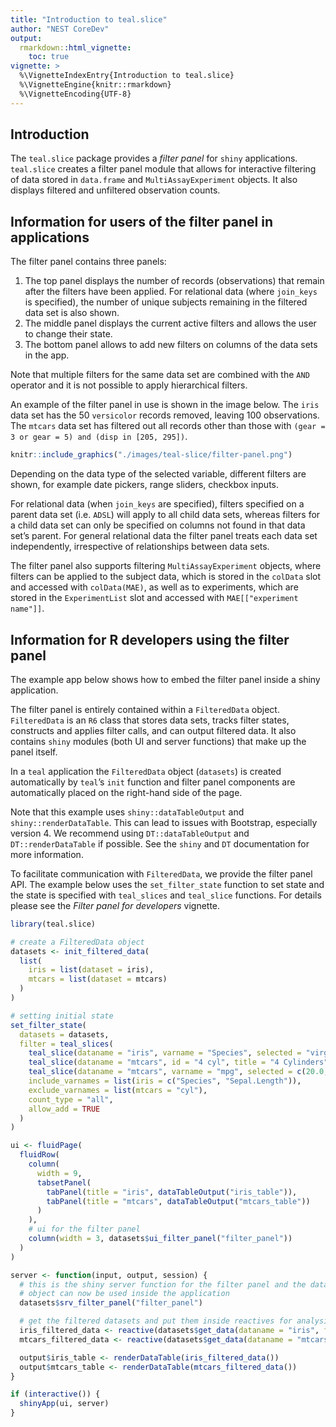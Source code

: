 ```yaml
---
title: "Introduction to teal.slice"
author: "NEST CoreDev"
output: 
  rmarkdown::html_vignette:
    toc: true
vignette: >
  %\VignetteIndexEntry{Introduction to teal.slice}
  %\VignetteEngine{knitr::rmarkdown}
  %\VignetteEncoding{UTF-8}
---
```


## Introduction

The `teal.slice` package provides a *filter panel* for `shiny` applications. 
`teal.slice` creates a filter panel module that allows for interactive filtering of data stored in `data.frame` and `MultiAssayExperiment` objects. 
It also displays filtered and unfiltered observation counts.

## Information for users of the filter panel in applications

The filter panel contains three panels:

1) The top panel displays the number of records (observations) that remain after the filters have been applied.
For relational data (where `join_keys` is specified), the number of unique subjects remaining in the filtered data set is also shown. 
2) The middle panel displays the current active filters and allows the user to change their state.
3) The bottom panel allows to add new filters on columns of the data sets in the app.

Note that multiple filters for the same data set are combined with the `AND` operator and it is not possible to apply hierarchical filters.

An example of the filter panel in use is shown in the image below. 
The `iris` data set has the 50 `versicolor` records removed, leaving 100 observations. 
The `mtcars` data set has filtered out all records other than those with `(gear = 3 or gear = 5) and (disp in [205, 295])`.  

```r
knitr::include_graphics("./images/teal-slice/filter-panel.png")
```

Depending on the data type of the selected variable, different filters are shown, for example date pickers, range sliders, checkbox inputs.

For relational data (when `join_keys` are specified), filters specified on a parent data set (i.e. `ADSL`) will apply to all child data sets, whereas filters for a child data set can only be specified on columns not found in that data set's parent. 
For general relational data the filter panel treats each data set independently, irrespective of relationships between data sets.

The filter panel also supports filtering `MultiAssayExperiment` objects, where filters can be applied to the subject data, which is stored in the `colData` slot and accessed with `colData(MAE)`, as well as to experiments, which are stored in the `ExperimentList` slot and accessed with `MAE[["experiment name"]]`.


## Information for R developers using the filter panel

The example app below shows how to embed the filter panel inside a shiny application.

The filter panel is entirely contained within a `FilteredData` object. 
`FilteredData` is an `R6` class that stores data sets, tracks filter states, constructs and applies filter calls, and can output filtered data. 
It also contains `shiny` modules (both UI and server functions) that make up the panel itself.

In a `teal` application the `FilteredData` object (`datasets`) is created automatically by `teal`'s `init` function and filter panel components are automatically placed on the right-hand side of the page.

Note that this example uses `shiny::dataTableOutput` and `shiny::renderDataTable`. 
This can lead to issues with Bootstrap, especially version 4.
We recommend using `DT::dataTableOutput` and `DT::renderDataTable` if possible. See the `shiny` and `DT` documentation for more information.

To facilitate communication with `FilteredData`, we provide the filter panel API. 
The example below uses the `set_filter_state` function to set state and the state is specified with `teal_slices` and `teal_slice` functions. 
For details please see the *Filter panel for developers* vignette.

```r
library(teal.slice)

# create a FilteredData object
datasets <- init_filtered_data(
  list(
    iris = list(dataset = iris),
    mtcars = list(dataset = mtcars)
  )
)

# setting initial state
set_filter_state(
  datasets = datasets,
  filter = teal_slices(
    teal_slice(dataname = "iris", varname = "Species", selected = "virginica", keep_na = FALSE),
    teal_slice(dataname = "mtcars", id = "4 cyl", title = "4 Cylinders", expr = "cyl == 4"),
    teal_slice(dataname = "mtcars", varname = "mpg", selected = c(20.0, 25.0), keep_na = FALSE, keep_inf = FALSE),
    include_varnames = list(iris = c("Species", "Sepal.Length")),
    exclude_varnames = list(mtcars = "cyl"),
    count_type = "all",
    allow_add = TRUE
  )
)

ui <- fluidPage(
  fluidRow(
    column(
      width = 9,
      tabsetPanel(
        tabPanel(title = "iris", dataTableOutput("iris_table")),
        tabPanel(title = "mtcars", dataTableOutput("mtcars_table"))
      )
    ),
    # ui for the filter panel
    column(width = 3, datasets$ui_filter_panel("filter_panel"))
  )
)

server <- function(input, output, session) {
  # this is the shiny server function for the filter panel and the datasets
  # object can now be used inside the application
  datasets$srv_filter_panel("filter_panel")

  # get the filtered datasets and put them inside reactives for analysis
  iris_filtered_data <- reactive(datasets$get_data(dataname = "iris", filtered = TRUE))
  mtcars_filtered_data <- reactive(datasets$get_data(dataname = "mtcars", filtered = TRUE))

  output$iris_table <- renderDataTable(iris_filtered_data())
  output$mtcars_table <- renderDataTable(mtcars_filtered_data())
}

if (interactive()) {
  shinyApp(ui, server)
}
```
